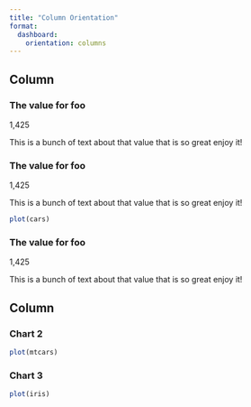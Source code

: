 ```yaml
---
title: "Column Orientation"
format:
  dashboard:
    orientation: columns
---
```

    
Column
-------------------------------------

:::{.valuebox showcase="top-right" icon="twitter"}

### The value for foo

1,425

This is a bunch of text about that value that is so great enjoy it!

:::
    
:::{.valuebox showcase="top-right" icon="twitter"}

### The value for foo

1,425

This is a bunch of text about that value that is so great enjoy it!

```r
plot(cars)
```

:::


:::{.valuebox showcase="top-right" icon="twitter"}

### The value for foo

1,425

This is a bunch of text about that value that is so great enjoy it!

:::

   
Column
-------------------------------------
   
### Chart 2

```r
plot(mtcars)
```   
 
### Chart 3
    
```r
plot(iris)
```

